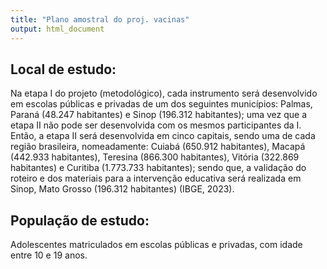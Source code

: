 ```yaml
---
title: "Plano amostral do proj. vacinas"
output: html_document
---
```



## Local de estudo:

Na etapa I do projeto (metodológico), cada instrumento será desenvolvido em escolas públicas e privadas de um dos seguintes municípios: Palmas, Paraná (48.247 habitantes) e Sinop (196.312 habitantes);  uma vez que a etapa II não pode ser desenvolvida com os mesmos participantes da I. Então, a etapa II será desenvolvida em cinco capitais, sendo uma de cada região brasileira, nomeadamente: Cuiabá (650.912 habitantes), Macapá (442.933 habitantes), Teresina (866.300 habitantes), Vitória (322.869 habitantes) e Curitiba (1.773.733 habitantes); sendo que, a validação do roteiro e dos materiais  para a intervenção educativa será realizada em Sinop, Mato Grosso (196.312 habitantes) (IBGE, 2023).

## População de estudo:

Adolescentes matriculados em escolas públicas e privadas, com idade entre 10 e 19 anos.
